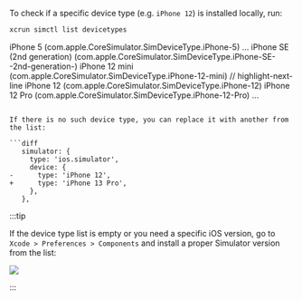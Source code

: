 To check if a specific device type (e.g. `iPhone 12`) is installed locally, run:

```bash
xcrun simctl list devicetypes
```
iPhone 5 (com.apple.CoreSimulator.SimDeviceType.iPhone-5)
…
iPhone SE (2nd generation) (com.apple.CoreSimulator.SimDeviceType.iPhone-SE--2nd-generation-)
iPhone 12 mini (com.apple.CoreSimulator.SimDeviceType.iPhone-12-mini)
// highlight-next-line
iPhone 12 (com.apple.CoreSimulator.SimDeviceType.iPhone-12)
iPhone 12 Pro (com.apple.CoreSimulator.SimDeviceType.iPhone-12-Pro)
…
```

If there is no such device type, you can replace it with another from the list:

```diff
   simulator: {
     type: 'ios.simulator',
     device: {
-      type: 'iPhone 12',
+      type: 'iPhone 13 Pro',
     },
   },
```

:::tip

If the device type list is empty or you need a specific iOS version,
go to `Xcode > Preferences > Components` and install a proper Simulator version from the list:

![](../../img/xcode/install-simulator-runtime.png)

:::
